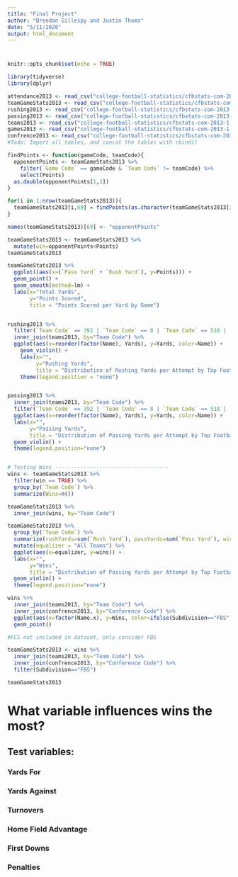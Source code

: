 ---
title: "Final Project"
author: "Brendan Gillespy and Justin Thoms"
date: "5/11/2020"
output: html_document
---

#

```{r setup, include=FALSE}
knitr::opts_chunk$set(echo = TRUE)
```

```{r libraries, message=FALSE}
library(tidyverse)
library(dplyr)
```


```{r tables, message=FALSE}
attendance2013 <- read_csv("college-football-statistics/cfbstats-com-2013-1-5-20/game-statistics.csv")
teamGameStats2013 <- read_csv("college-football-statistics/cfbstats-com-2013-1-5-20/team-game-statistics.csv")
rushing2013 <- read_csv("college-football-statistics/cfbstats-com-2013-1-5-20/rush.csv")
passing2013 <- read_csv("college-football-statistics/cfbstats-com-2013-1-5-20/pass.csv")
teams2013 <- read_csv("college-football-statistics/cfbstats-com-2013-1-5-20/team.csv")
games2013 <- read_csv("college-football-statistics/cfbstats-com-2013-1-5-20/game.csv")
confrence2013 <- read_csv("college-football-statistics/cfbstats-com-2013-1-5-20/conference.csv")
#Todo: Import all tables, and concat the tables with rbind()
```   

```{r addWinsCol}

findPoints <- function(gameCode, teamCode){
  opponentPoints <- teamGameStats2013 %>%
    filter(`Game Code` == gameCode & `Team Code` != teamCode) %>%
    select(Points)
  as.double(opponentPoints[1,1])
}

for(i in 1:nrow(teamGameStats2013)){
  teamGameStats2013[i,69] = findPoints(as.character(teamGameStats2013[i,2]), as.double(teamGameStats2013[i,1]))
}

names(teamGameStats2013)[69] <- "opponentPoints"

teamGameStats2013 <- teamGameStats2013 %>%
  mutate(win=opponentPoints<Points)
teamGameStats2013
```

```{r graph}

teamGameStats2013 %>%
  ggplot((aes(x=(`Pass Yard` + `Rush Yard`), y=Points))) +
  geom_point() +
  geom_smooth(method=lm) +
  labs(x="Total Yards",
       y="Points Scored",
       title = "Points Scored per Yard by Game")


rushing2013 %>%
  filter(`Team Code` == 392 | `Team Code` == 8 | `Team Code` == 518 | `Team Code` == 147 | `Team Code` == 365 | `Team Code` == 522) %>%
  inner_join(teams2013, by="Team Code") %>%
  ggplot(aes(x=reorder(factor(Name), Yards), y=Yards, color=Name)) +
    geom_violin() +
    labs(x="",
         y="Rushing Yards",
         title = "Distribution of Rushing Yards per Attempt by Top Football Schools") +
    theme(legend.position = "none")


passing2013 %>%
  inner_join(teams2013, by="Team Code") %>%
  filter(`Team Code` == 392 | `Team Code` == 8 | `Team Code` == 518 | `Team Code` == 147 | `Team Code` == 365 | `Team Code` == 522) %>%
  ggplot(aes(x=reorder(factor(Name), Yards), y=Yards, color=Name)) + 
  labs(x="",
       y="Passing Yards",
       title = "Distribution of Passing Yards per Attempt by Top Football Schools") + 
  geom_violin() + 
  theme(legend.position="none")


# Testing Wins ------------------------------------
wins <- teamGameStats2013 %>%
  filter(win == TRUE) %>%
  group_by(`Team Code`) %>%
  summarize(Wins=n())

teamGameStats2013 %>%
  inner_join(wins, by="Team Code")

teamGameStats2013 %>%
  group_by(`Team Code`) %>%
  summarize(rushYards=sum(`Rush Yard`), passYards=sum(`Pass Yard`), wins=sum(win)) %>%
  mutate(equalizer = "All Teams") %>%
  ggplot(aes(x=equalizer, y=wins)) + 
  labs(x="",
       y="Wins",
       title = "Distribution of Passing Yards per Attempt by Top Football Schools") + 
  geom_violin() + 
  theme(legend.position="none")

wins %>%
  inner_join(teams2013, by="Team Code") %>%
  inner_join(confrence2013, by="Conference Code") %>%
  ggplot(aes(x=factor(Name.x), y=Wins, color=ifelse(Subdivision=="FBS", "FBS", "FCS"))) +
  geom_point()

#FCS not included in dataset, only consider FBS

teamGameStats2013 <- wins %>%
  inner_join(teams2013, by="Team Code") %>%
  inner_join(confrence2013, by="Conference Code") %>%
  filter(Subdivision=="FBS")

teamGameStats2013

```


# What variable influences wins the most?

## Test variables:

### Yards For

### Yards Against

### Turnovers

### Home Field Advantage

### First Downs

### Penalties